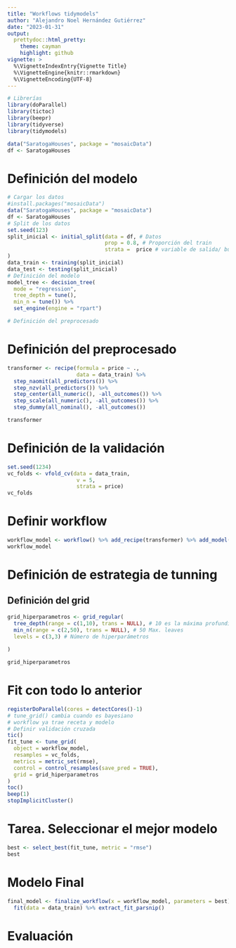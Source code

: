 ```yaml
---
title: "Workflows tidymodels"
author: "Alejandro Noel Hernández Gutiérrez"
date: "2023-01-31"
output:
  prettydoc::html_pretty:
    theme: cayman
    highlight: github
vignette: >
  %\VignetteIndexEntry{Vignette Title}
  %\VignetteEngine{knitr::rmarkdown}
  %\VignetteEncoding{UTF-8}
---
```


```r
# Librerías
library(doParallel)
library(tictoc)
library(beepr)
library(tidyverse)
library(tidymodels)

```

```r
data("SaratogaHouses", package = "mosaicData")
df <- SaratogaHouses
```

# Definición del modelo

```r
# Cargar los datos
#install.packages("mosaicData")
data("SaratogaHouses", package = "mosaicData")
df <- SaratogaHouses
# Split de los datos
set.seed(123)
split_inicial <- initial_split(data = df, # Datos
                               prop = 0.8, # Proporción del train
                               strata =  price # variable de salida/ busca que entre test y train tenga distribución similar de price
)
data_train <- training(split_inicial)
data_test <- testing(split_inicial)
# Definición del modelo
model_tree <- decision_tree(
  mode = "regression",
  tree_depth = tune(),
  min_n = tune()) %>% 
  set_engine(engine = "rpart")

# Definición del preprocesado

```

# Definición del preprocesado

```r
transformer <- recipe(formula = price ~ .,
                      data = data_train) %>% 
  step_naomit(all_predictors()) %>% 
  step_nzv(all_predictors()) %>% 
  step_center(all_numeric(), -all_outcomes()) %>% 
  step_scale(all_numeric(), -all_outcomes()) %>% 
  step_dummy(all_nominal(), -all_outcomes())

transformer
```

# Definición de la validación

```r
set.seed(1234)
vc_folds <- vfold_cv(data = data_train,
                      v = 5,
                      strata = price)
vc_folds
```

# Definir workflow

```r
workflow_model <- workflow() %>% add_recipe(transformer) %>% add_model(model_tree)
workflow_model
```

# Definición de estrategia de tunning

## Definición del grid

```r
grid_hiperparametros <- grid_regular(
  tree_depth(range = c(1,10), trans = NULL), # 10 es la máxima profundidad. (Rangos de busqueda)
  min_n(range = c(2,50), trans = NULL), # 50 Max. leaves
  levels = c(3,3) # Número de hiperparámetros
  
)

grid_hiperparametros
```

# Fit con todo lo anterior

```r
registerDoParallel(cores = detectCores()-1)
# tune_grid() cambia cuando es bayesiano
# workflow ya trae receta y modelo
# Definir validación cruzada
tic()
fit_tune <- tune_grid(
  object = workflow_model,
  resamples = vc_folds,
  metrics = metric_set(rmse),
  control = control_resamples(save_pred = TRUE),
  grid = grid_hiperparametros
)
toc()
beep(1)
stopImplicitCluster()

```

# Tarea. Seleccionar el mejor modelo

```r
best <- select_best(fit_tune, metric = "rmse")
best
```

# Modelo Final

```r
final_model <- finalize_workflow(x = workflow_model, parameters = best) %>% 
  fit(data = data_train) %>% extract_fit_parsnip()

```

# Evaluación
